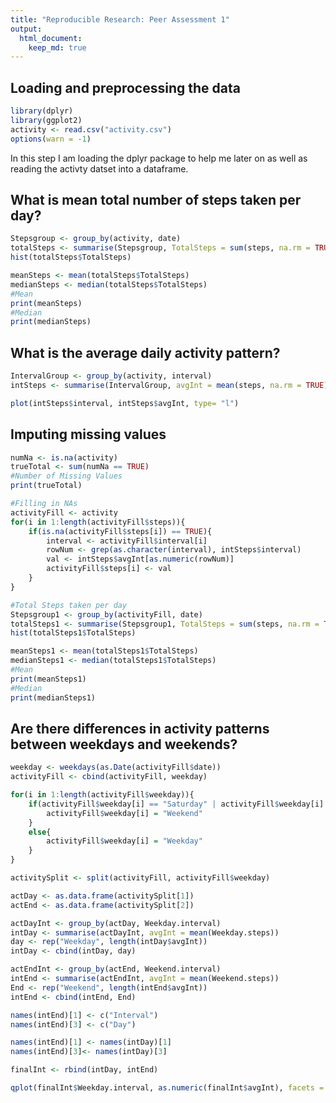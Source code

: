 ```yaml
---
title: "Reproducible Research: Peer Assessment 1"
output: 
  html_document:
    keep_md: true
---
```



## Loading and preprocessing the data
```r
library(dplyr)
library(ggplot2)
activity <- read.csv("activity.csv")
options(warn = -1)
```
In this step I am loading the dplyr package to help me later on as well as reading the activty datset into a dataframe.

## What is mean total number of steps taken per day?
```r
Stepsgroup <- group_by(activity, date)
totalSteps <- summarise(Stepsgroup, TotalSteps = sum(steps, na.rm = TRUE))
hist(totalSteps$TotalSteps)

meanSteps <- mean(totalSteps$TotalSteps)
medianSteps <- median(totalSteps$TotalSteps)
#Mean
print(meanSteps)
#Median
print(medianSteps)
```


## What is the average daily activity pattern?
```r
IntervalGroup <- group_by(activity, interval)
intSteps <- summarise(IntervalGroup, avgInt = mean(steps, na.rm = TRUE))

plot(intSteps$interval, intSteps$avgInt, type= "l")
```


## Imputing missing values
```r
numNa <- is.na(activity)
trueTotal <- sum(numNa == TRUE)
#Number of Missing Values
print(trueTotal)

#Filling in NAs
activityFill <- activity
for(i in 1:length(activityFill$steps)){
    if(is.na(activityFill$steps[i]) == TRUE){
        interval <- activityFill$interval[i]
        rowNum <- grep(as.character(interval), intSteps$interval)
        val <- intSteps$avgInt[as.numeric(rowNum)]
        activityFill$steps[i] <- val
    }
}

#Total Steps taken per day
Stepsgroup1 <- group_by(activityFill, date)
totalSteps1 <- summarise(Stepsgroup1, TotalSteps = sum(steps, na.rm = TRUE))
hist(totalSteps1$TotalSteps)

meanSteps1 <- mean(totalSteps1$TotalSteps)
medianSteps1 <- median(totalSteps1$TotalSteps)
#Mean
print(meanSteps1)
#Median
print(medianSteps1)
```


## Are there differences in activity patterns between weekdays and weekends?
```r
weekday <- weekdays(as.Date(activityFill$date))
activityFill <- cbind(activityFill, weekday)

for(i in 1:length(activityFill$weekday)){
    if(activityFill$weekday[i] == "Saturday" | activityFill$weekday[i] == "Sunday"){
        activityFill$weekday[i] = "Weekend"
    }
    else{
        activityFill$weekday[i] = "Weekday"
    }
}

activitySplit <- split(activityFill, activityFill$weekday)

actDay <- as.data.frame(activitySplit[1])
actEnd <- as.data.frame(activitySplit[2])

actDayInt <- group_by(actDay, Weekday.interval)
intDay <- summarise(actDayInt, avgInt = mean(Weekday.steps))
day <- rep("Weekday", length(intDay$avgInt))
intDay <- cbind(intDay, day)

actEndInt <- group_by(actEnd, Weekend.interval)
intEnd <- summarise(actEndInt, avgInt = mean(Weekend.steps))
End <- rep("Weekend", length(intEnd$avgInt))
intEnd <- cbind(intEnd, End)

names(intEnd)[1] <- c("Interval")
names(intEnd)[3] <- c("Day")

names(intEnd)[1] <- names(intDay)[1]
names(intEnd)[3]<- names(intDay)[3]

finalInt <- rbind(intDay, intEnd)

qplot(finalInt$Weekday.interval, as.numeric(finalInt$avgInt), facets = ~finalInt$day, geom = "line") 
```
